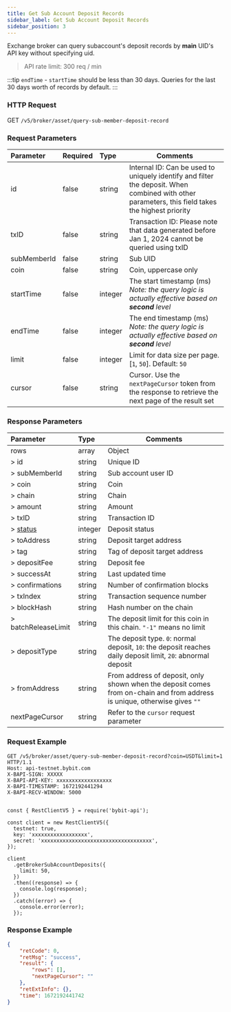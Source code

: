 ```yaml
---
title: Get Sub Account Deposit Records
sidebar_label: Get Sub Account Deposit Records
sidebar_position: 3
---
```

Exchange broker can query subaccount's deposit records by **main** UID's API key without specifying uid.

> API rate limit: 300 req / min

:::tip
`endTime` - `startTime` should be less than 30 days. Queries for the last 30 days worth of records by default.
:::

### HTTP Request
GET `/v5/broker/asset/query-sub-member-deposit-record`

### Request Parameters
| Parameter | Required | Type | Comments|
|:----- |:-------|:-----|------ |
|id |false |string |Internal ID: Can be used to uniquely identify and filter the deposit. When combined with other parameters, this field takes the highest priority|
|txID |false |string |Transaction ID: Please note that data generated before Jan 1, 2024 cannot be queried using txID|
|subMemberId |false |string |Sub UID |
|coin |false |string |Coin, uppercase only |
|startTime |false |integer |The start timestamp (ms) _Note: the query logic is actually effective based on **second** level_|
|endTime |false |integer |The end timestamp (ms) _Note: the query logic is actually effective based on **second** level_|
|limit |false |integer |Limit for data size per page. [`1`, `50`]. Default: `50`|
|cursor |false |string |Cursor. Use the `nextPageCursor` token from the response to retrieve the next page of the result set|

### Response Parameters
| Parameter | Type | Comments|
|:----- |:-----|----- |
|rows |array|Object |
|> id |string |Unique ID |
|> subMemberId |string |Sub account user ID |
|> coin |string |Coin |
|> chain |string|Chain |
|> amount |string|Amount |
|> txID |string|Transaction ID |
|> [status](../enum#depositstatus) |integer|Deposit status |
|> toAddress |string|Deposit target address |
|> tag |string|Tag of deposit target address |
|> depositFee |string|Deposit fee |
|> successAt |string|Last updated time |
|> confirmations |string|Number of confirmation blocks |
|> txIndex |string|Transaction sequence number |
|> blockHash |string|Hash number on the chain |
|> batchReleaseLimit|string|The deposit limit for this coin in this chain. `"-1"` means no limit|
|> depositType|string|The deposit type. `0`: normal deposit, `10`: the deposit reaches daily deposit limit, `20`: abnormal deposit|
|> fromAddress|string|From address of deposit, only shown when the deposit comes from on-chain and from address is unique, otherwise gives `""`|
|nextPageCursor |string |Refer to the `cursor` request parameter|

### Request Example

<Tabs groupId="programming-languages">
<TabItem value="http" label="HTTP">

```http
GET /v5/broker/asset/query-sub-member-deposit-record?coin=USDT&limit=1 HTTP/1.1
Host: api-testnet.bybit.com
X-BAPI-SIGN: XXXXX
X-BAPI-API-KEY: xxxxxxxxxxxxxxxxxx
X-BAPI-TIMESTAMP: 1672192441294
X-BAPI-RECV-WINDOW: 5000
```

</TabItem>
<TabItem value="python" label="Python">

```python

```

</TabItem>

<TabItem value="Node" label="Node.js">

```n4js
const { RestClientV5 } = require('bybit-api');

const client = new RestClientV5({
  testnet: true,
  key: 'xxxxxxxxxxxxxxxxxx',
  secret: 'xxxxxxxxxxxxxxxxxxxxxxxxxxxxxxxxxxxx',
});

client
  .getBrokerSubAccountDeposits({
    limit: 50,
  })
  .then((response) => {
    console.log(response);
  })
  .catch((error) => {
    console.error(error);
  });
```

</TabItem>
</Tabs>

### Response Example

```json
{
    "retCode": 0,
    "retMsg": "success",
    "result": {
        "rows": [],
        "nextPageCursor": ""
    },
    "retExtInfo": {},
    "time": 1672192441742
}
```
